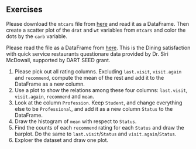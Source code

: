 ## Exercises



::: {#exr-}
Please download the `mtcars` file from [here](assests/datasets/mtcars.csv) and read it as a DataFrame. Then create a scatter plot of the `drat` and `wt` variables from `mtcars` and color the dots by the `carb` variable. 
:::





::: {#exr-}
Please read the file as a DataFrame from [here](assests/datasets/QSR.csv). This is the Dining satisfaction with quick service restaurants questionare data provided by Dr. Siri McDowall, supported by DART SEED grant.

1. Please pick out all rating columns. Excluding `last.visit`, `visit.again` and `recommend`, compute the mean of the rest and add it to the DataFrame as a new column.
2. Use a plot to show the relations among these four columns:  `last.visit`, `visit.again`, `recommend` and `mean`.
3. Look at the column `Profession`. Keep `Student`, and change everything else to be `Professional`, and add it as a new column `Status` to the DataFrame.
4. Draw the histogram of `mean` with respect to `Status`.
5. Find the counts of each `recommend` rating for each `Status` and draw the barplot. Do the same to `last.visit`/`Status` and `visit.again`/`Status`.
6. Exploer the dataset and draw one plot.
:::



